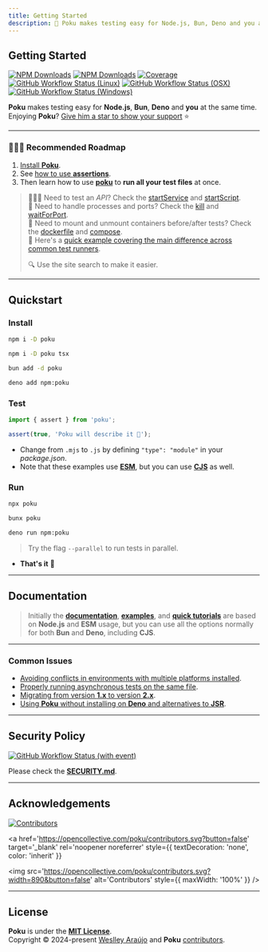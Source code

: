 ```yaml
---
title: Getting Started
description: 🐷 Poku makes testing easy for Node.js, Bun, Deno and you at the same time.
---
```



<div className='title-section'>
<aside>

# Getting Started

[![NPM Downloads](https://img.shields.io/npm/v/poku.svg?label=&color=70a1ff&logo=npm&logoColor=white)](https://www.npmjs.com/package/poku)
[![NPM Downloads](https://img.shields.io/npm/dm/poku.svg?label=&logo=npm&logoColor=white&color=45aaf2)](https://www.npmjs.com/package/poku)
[![Coverage](https://img.shields.io/codecov/c/github/wellwelwel/poku?label=&logo=codecov&logoColor=white&color=98cc00)](https://github.com/wellwelwel/poku/tree/main/.nycrc)<br />
[![GitHub Workflow Status (Linux)](https://img.shields.io/github/actions/workflow/status/wellwelwel/poku/ci_coverage-linux.yml?event=push&label=&branch=main&logo=ubuntu&logoColor=8897a9&color=dfe4ea)](https://github.com/wellwelwel/poku/actions/workflows/ci_coverage-linux.yml?query=branch%3Amain)
[![GitHub Workflow Status (OSX)](https://img.shields.io/github/actions/workflow/status/wellwelwel/poku/ci_coverage-osx.yml?event=push&label=&branch=main&logo=apple&logoColor=8897a9&color=dfe4ea)](https://github.com/wellwelwel/poku/actions/workflows/ci_coverage-osx.yml?query=branch%3Amain)
[![GitHub Workflow Status (Windows)](https://img.shields.io/github/actions/workflow/status/wellwelwel/poku/ci_coverage-windows.yml?event=push&label=&branch=main&logo=data:image/svg+xml;base64,PHN2ZyByb2xlPSJpbWciIHZpZXdCb3g9IjAgMCAxMjggMTI4IiB4bWxucz0iaHR0cDovL3d3dy53My5vcmcvMjAwMC9zdmciPjx0aXRsZT5XaW5kb3dzIDExPC90aXRsZT48cGF0aCBmaWxsPSIjODg5N2E5IiBkPSJNMTI2IDEuNjM3bC02NyA5LjgzNHY0OS44MzFsNjctLjUzNHpNMS42NDcgNjYuNzA5bC4wMDMgNDIuNDA0IDUwLjc5MSA2Ljk4My0uMDQtNDkuMDU3em01Ni44Mi42OGwuMDk0IDQ5LjQ2NSA2Ny4zNzYgOS41MDkuMDE2LTU4Ljg2M3pNMS42MSAxOS4yOTdsLjA0NyA0Mi4zODMgNTAuNzkxLS4yODktLjAyMy00OS4wMTZ6Ij48L3BhdGg+PC9zdmc+&color=dfe4ea)](https://github.com/wellwelwel/poku/actions/workflows/ci_coverage-windows.yml?query=branch%3Amain)

**Poku** makes testing easy for **Node.js**, **Bun**, **Deno** and **you** at the same time.<br />
Enjoying **Poku**? [Give him a star to show your support](https://github.com/wellwelwel/poku) ⭐️

</aside>
<aside>
  <Poku className='logo' height='180' />
</aside>
</div>

<hr />

### 🧑🏻‍🎓 Recommended Roadmap

1. [Install **Poku**](/docs#install). <br />
2. See [how to use **assertions**](/docs/tutorials/beginner). <br />
3. Then learn how to use [**poku**](/docs/documentation/poku/include-files) to **run all your test files** at once.

> 🧑🏻‍🔬 Need to test an _API_? Check the [startService](/docs/documentation/helpers/startService) and [startScript](/docs/documentation/helpers/startScript). <br />
> 🚪 Need to handle processes and ports? Check the [kill](/docs/documentation/helpers/processes/kill) and [waitForPort](/docs/documentation/helpers/processes/wait-for-port). <br />
> 🐳 Need to mount and unmount containers before/after tests? Check the [dockerfile](/docs/documentation/helpers/containers#dockerfile) and [compose](/docs/documentation/helpers/containers#compose). <br />
> 🧠 Here's a [quick example covering the main difference across common test runners](/docs/examples/promises).
>
> 🔍 Use the site search to make it easier.

<hr />

## Quickstart

### **Install**

<Tabs>
  <TabItem default value='Node.js'>

```bash
npm i -D poku
```

  </TabItem>
  <TabItem  value='TypeScript (Node.js)'>

```bash
npm i -D poku tsx
```

  </TabItem>
  <TabItem  value='Bun'>

```bash
bun add -d poku
```

  </TabItem>
  <TabItem  value='Deno'>

```bash
deno add npm:poku
```

  </TabItem>
</Tabs>

### **Test**

<Tabs>
  <TabItem default value='test/file.test.mjs'>

```ts
import { assert } from 'poku';

assert(true, 'Poku will describe it 🐷');
```

  </TabItem>
</Tabs>

- Change from `.mjs` to `.js` by defining `"type": "module"` in your _package.json_.
- Note that these examples use [**ESM**](/docs/examples/cjs-esm), but you can use [**CJS**](/docs/examples/cjs-esm) as well.

### **Run**

<Tabs>
  <TabItem default value='Node.js and TypeScript (Node.js)'>

```bash
npx poku
```

  </TabItem>
  <TabItem  value='Bun'>

```bash
bunx poku
```

  </TabItem>
  <TabItem  value='Deno'>

```bash
deno run npm:poku
```

  </TabItem>
</Tabs>

> Try the flag `--parallel` to run tests in parallel.

- **That's it** 🎉

<hr />

## Documentation

> Initially the [**documentation**](/docs/category/documentation), [**examples**](/docs/category/examples), and [**quick tutorials**](/docs/category/quick-tutorials) are based on **Node.js** and **ESM** usage, but you can use all the options normally for both **Bun** and **Deno**, including **CJS**.

<hr />

### Common Issues

- [Avoiding conflicts in environments with multiple platforms installed](/docs/tutorials/cross-platform#recommendations).
- [Properly running asynchronous tests on the same file](/docs/examples/promises).
- [Migrating from version **1.x** to version **2.x**](https://github.com/wellwelwel/poku/issues/533).
- [Using **Poku** without installing on **Deno** and alternatives to **JSR**](https://github.com/wellwelwel/poku/discussions/565).

<hr />

## Security Policy

[![GitHub Workflow Status (with event)](https://img.shields.io/github/actions/workflow/status/wellwelwel/poku/ci_codeql.yml?event=push&label=&branch=main&logo=github&logoColor=white&color=f368e0)](https://github.com/wellwelwel/poku/actions/workflows/ci_codeql.yml?query=branch%3Amain)

Please check the [**SECURITY.md**](https://github.com/wellwelwel/poku/blob/main/SECURITY.md).

<hr />

## Acknowledgements

[![Contributors](https://img.shields.io/github/contributors/wellwelwel/poku?color=9c88ff)](https://github.com/wellwelwel/poku/graphs/contributors)

<a
  href='https://opencollective.com/poku/contributors.svg?button=false'
  target='_blank'
  rel='noopener noreferrer'
  style={{ textDecoration: 'none', color: 'inherit' }}
>
  <img
    src='https://opencollective.com/poku/contributors.svg?width=890&button=false'
    alt='Contributors'
    style={{ maxWidth: '100%' }}
  />
</a>

<hr />

## License

**Poku** is under the [**MIT License**](https://github.com/wellwelwel/poku/blob/main/LICENSE).<br />
Copyright © 2024-present [Weslley Araújo](https://github.com/wellwelwel) and **Poku** [contributors](https://github.com/wellwelwel/poku/graphs/contributors).
